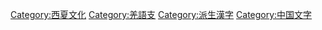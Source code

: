 [[Category:西夏文化|Category:西夏文化]]
[[Category:羌語支|Category:羌語支]]
[[Category:派生漢字|Category:派生漢字]]
[[Category:中国文字|Category:中国文字]]
